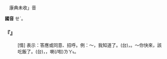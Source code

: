 
=={{ruby|誒|ㄝˋ}}==

　康典未收{{ruby|「|ㄝˋ}}」音

'''國音''' <rt>ㄝˋ</rt>{{ruby|/|ㄟˋ}}。

    

==='''『{{ruby|誒|ㄝˋ}}』'''===
: [情] 表示：答應或同意、招呼。例：～，我知道了。(台){{ruby|( )|ㄏㆥㆷ}}，{{ruby|我|ㆣㄨㄚˋ}}{{ruby|知|ㄗㄞ}}{{ruby|影|ㄧㆩˋ}}。～你快來，該吃飯了。(台){{ruby|( )|ㄋㆤˋ}}，{{ruby|緊|ㄍㄧㄣˋ}}{{ruby|來|ㄌㄞˊ}}，{{ruby|愛|ㄞ˪}}{{ruby|食|ㄐㄧㄚㆷ ͘}}{{ruby|飯|ㄅㆭ˫}}喇(/啦)<rt>ㄌㄚ˪</rt>。
    
